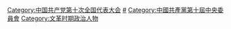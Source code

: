 [[Category:中国共产党第十次全国代表大会|Category:中国共产党第十次全国代表大会]]
[[Category:中国共产党中央委员会委员|#]]
[[Category:中國共產黨第十屆中央委員會|Category:中國共產黨第十屆中央委員會]]
[[Category:文革时期政治人物|Category:文革时期政治人物]]